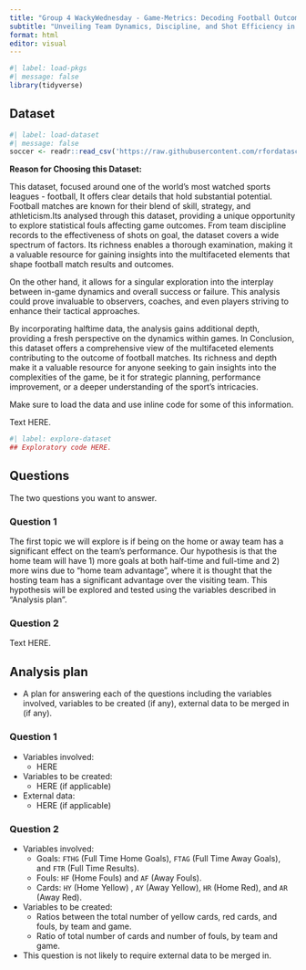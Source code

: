 ```yaml
---
title: "Group 4 WackyWednesday - Game-Metrics: Decoding Football Outcomes Through Statistical Precision - Premier League"
subtitle: "Unveiling Team Dynamics, Discipline, and Shot Efficiency in the World of Football"
format: html
editor: visual
---
```


```r
#| label: load-pkgs
#| message: false
library(tidyverse)
```

## Dataset

```r
#| label: load-dataset
#| message: false
soccer <- readr::read_csv('https://raw.githubusercontent.com/rfordatascience/tidytuesday/master/data/2023/2023-04-04/soccer21-22.csv')
```

**Reason for Choosing this Dataset:**

This dataset, focused around one of the world's most watched sports leagues - football, It offers clear details that hold substantial potential. Football matches are known for their blend of skill, strategy, and athleticism.Its analysed through this dataset, providing a unique opportunity to explore statistical fouls affecting game outcomes. From team discipline records to the effectiveness of shots on goal, the dataset covers a wide spectrum of factors. Its richness enables a thorough examination, making it a valuable resource for gaining insights into the multifaceted elements that shape football match results and outcomes.

On the other hand, it allows for a singular exploration into the interplay between in-game dynamics and overall success or failure. This analysis could prove invaluable to observers, coaches, and even players striving to enhance their tactical approaches.

By incorporating halftime data, the analysis gains additional depth, providing a fresh perspective on the dynamics within games. In Conclusion, this dataset offers a comprehensive view of the multifaceted elements contributing to the outcome of football matches. Its richness and depth make it a valuable resource for anyone seeking to gain insights into the complexities of the game, be it for strategic planning, performance improvement, or a deeper understanding of the sport's intricacies.

Make sure to load the data and use inline code for some of this information.

Text HERE.

```r
#| label: explore-dataset
## Exploratory code HERE.
```

## Questions

The two questions you want to answer.

### Question 1

The first topic we will explore is if being on the home or away team has a significant effect on the team's performance. Our hypothesis is that the home team will have 1) more goals at both half-time and full-time and 2) more wins due to "home team advantage", where it is thought that the hosting team has a significant advantage over the visiting team. This hypothesis will be explored and tested using the variables described in "Analysis plan".

### Question 2

Text HERE.

## Analysis plan

-   A plan for answering each of the questions including the variables involved, variables to be created (if any), external data to be merged in (if any).

### Question 1

-   Variables involved:
    -   HERE
-   Variables to be created:
    -   HERE (if applicable)
-   External data:
    -   HERE (if applicable)

### Question 2

-   Variables involved:
    -   Goals: `FTHG` (Full Time Home Goals), `FTAG` (Full Time Away Goals), and `FTR` (Full Time Results).
    -   Fouls: `HF` (Home Fouls) and `AF` (Away Fouls).
    -   Cards: `HY` (Home Yellow) , `AY` (Away Yellow), `HR` (Home Red), and `AR` (Away Red).
-   Variables to be created:
    -   Ratios between the total number of yellow cards, red cards, and fouls, by team and game.
    -   Ratio of total number of cards and number of fouls, by team and game.
-   This question is not likely to require external data to be merged in.
